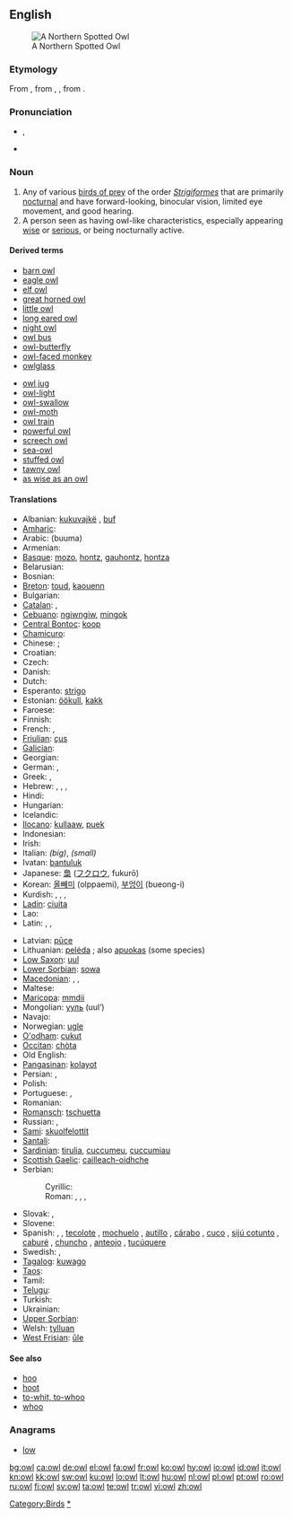 {{wikipedia}}
{{also|Owl}}
==English==
[[Image:Northern Spotted Owl.USFWS-thumb.jpg|thumb|right|A Northern Spotted Owl]]

===Etymology===
From {{etyl|ang}} {{term|ule|ūle|lang=ang}}, from {{proto|Germanic|uvvalōn}}, {{proto|Indo-European|ūw-|owl}}, from {{proto|Indo-European|ul-|to howl}}.

===Pronunciation===
* {{IPA|/aʊl/}}, {{SAMPA|/aUl/}}
* {{audio|en-us-owl.ogg|Audio (US)}}
*: {{rhymes|aʊl}}

===Noun===
{{en-noun}}

# Any of various [[bird of prey|birds of prey]] of the order ''[[Strigiformes]]'' that are primarily [[nocturnal]] and have forward-looking, binocular vision, limited eye movement, and good hearing.
# A person seen as having owl-like characteristics, especially appearing [[wise]] or [[serious]], or being nocturnally active.

====Derived terms====
{{rel-top|terms derived from "owl"}}
* [[barn owl]]
* [[eagle owl]]
* [[elf owl]]
* [[great horned owl]]
* [[little owl]]
* [[long eared owl]]
* [[night owl]]
* [[owl bus]]
* [[owl-butterfly]]
* [[owl-faced monkey]]
* [[owlglass]]
{{rel-mid}}
* [[owl jug]]
* [[owl-light]]
* [[owl-swallow]]
* [[owl-moth]]
* [[owl train]]
* [[powerful owl]]
* [[screech owl]]
* [[sea-owl]]
* [[stuffed owl]]
* [[tawny owl]]
* [[as wise as an owl]]
{{rel-bottom}}

====Translations====
{{trans-top|a bird}}
* Albanian: [[kukuvajkë]] {{f}}, [[buf]] {{m}}
* [[Amharic]]: {{tø|am|ጉጉት|tr=gugut|sc=Ethi}}
* Arabic: {{Arab|[[بومة]]}} (buuma) {{f}}
* Armenian: {{t-|hy|բու|tr=bu|xs=Armenian}}
* [[Basque]]: [[mozo]], [[hontz]], [[gauhontz]], [[hontza]]
* Belarusian: {{t-|be|сава|f|tr=sava|xs=Belarusian}}
* Bosnian: {{t-|bs|sova|f}}
* [[Breton]]: [[toud]], [[kaouenn]]
* Bulgarian: {{t|bg|кукумявка|f|tr=kukumjavka|sc=Cyrl}}
* [[Catalan]]: {{t|ca|òliba}}, {{t|ca|mussol}}
* [[Cebuano]]: [[ngiwngiw]], [[mingok]]
* [[Central Bontoc]]: [[koop]]
* [[Chamicuro]]: {{tø|ccc|ma'sheti}}
* Chinese: {{zh-tsp|鴞|鸮|xiāo}}; {{zh-tsp|貓頭鷹|猫头鹰|māotóuyīng}}
* Croatian: {{t+|hr|sova|f}}
* Czech: {{t+|cs|sova|f}}
* Danish: {{t+|da|ugle}}
* Dutch: {{t+|nl|uil|m}}
* Esperanto: [[strigo]]
* Estonian: [[öökull]], [[kakk]]
* Faroese: {{t-|fo|ugla|xs=Faroese}}
* Finnish: {{t+|fi|pöllö}}
* French: {{t+|fr|hibou|m}}, {{t+|fr|chouette|f}}
* [[Friulian]]: [[çus]]
* [[Galician]]: {{t|gl|moucho|m|xs=Galician}}
* Georgian: {{t|ka|ბუ|tr=bu|sc=Geor|xs=Georgian}}
* German: {{t+|de|Eule|f}}, {{t+|de|Uhu|m}}
* Greek: {{t|el|γλαύκα|f|tr=gláfka|sc=Grek}}, {{t+|el|κουκουβάγια|f|tr=kukuváya|sc=Grek}}
* Hebrew: {{t|he|ינשוף|tr=yanshuf|sc=Hebr}}, {{t+|he|תנשמת|tr=tinshemeth|sc=Hebr}}, {{t|he|לילית|tr=liylith|sc=Hebr}}, {{t|he|אוח|tr=oakh|sc=Hebr}}
* Hindi: {{t-|hi|उल्लू|m|xs=Hindi}}
* Hungarian: {{t+|hu|bagoly}}
* Icelandic: {{t+|is|ugla}}
* [[Ilocano]]: [[kullaaw]], [[puek]]
* Indonesian: {{t+|id|burung hantu|xs=Indonesian}}
* Irish: {{t+|ga|ulchabhán|xs=Irish}}
* Italian: {{t+|it|gufo|m}} ''(big)'', {{t+|it|civetta|f}} ''(small)''
* Ivatan: [[bantuluk]]
* Japanese: [[梟]] ([[フクロウ]], fukurō)
* Korean: [[올빼미]] (olppaemi), [[부엉이]] (bueong-i)
* Kurdish: {{t+|ku|kund}}, {{t+|ku|bu}}, {{t|ku|pû}}, {{t+|ku|pepûk}}
* [[Ladin]]: [[ciuita]]
* Lao: {{t-|lo|ເຄົ້າ|tr=khao|sc=Laoo|xs=Lao}}
* Latin: {{t-|la|ulula|f}}, {{t|la|noctua|f}}, {{t+|la|strix|f}}
{{trans-mid}}
* Latvian: [[pūce]]
* Lithuanian: [[pelėda]] {{f}}; also [[apuokas]] {{m}} (some species)
* [[Low Saxon]]: [[uul]] {{f}}
* [[Lower Sorbian]]: [[sowa]]
* [[Macedonian]]: {{t|mk|був|tr=buv|xs=Macedonian}}, {{t|mk|ут|m|tr=ut|xs=Macedonian}}, {{t-|mk|утка|f|tr=útka|xs=Macedonian}}
* Maltese: {{t-|mt|kokka|xs=Maltese}}
* [[Maricopa]]: [[mmdii]]
* Mongolian: [[ууль]] (uul’)
* Navajo: {{tø|nv|néʼéshjaaʼ}}
* Norwegian: [[ugle]]
* [[O'odham]]: [[cukut]]
* [[Occitan]]: [[chòta]]
* Old English: {{t-|ang|ule|alt=ūle|xs=Old English}}
* [[Pangasinan]]: [[kolayot]]
* Persian: {{t+|fa|جغد|tr=jughd|xs=Persian}}, {{t+|fa|بوف|tr=buf|xs=Persian}}
* Polish: {{t+|pl|sowa|f}}
* Portuguese: {{t+|pt|coruja|f}}, {{t+|pt|estrige|f}}
* Romanian: {{t+|ro|bufniţă}}
* [[Romansch]]: [[tschuetta]]
* Russian: {{t+|ru|сова|f|tr=sová|sc=Cyrl}}, {{t+|ru|сыч|m|tr=syč|sc=Cyrl}}
* [[Sami]]: [[skuolfelottit]]
* [[Santali]]: {{tø|sat|ᱫᱩᱱᱫᱩ|tr=dundu|sc=Olck}}
* [[Sardinian]]: [[tirulia]], [[cuccumeu]], [[cuccumiau]]
* [[Scottish Gaelic]]: [[cailleach-oidhche]] {{f}}
* Serbian:
*: Cyrillic: {{t-|sr|сова|f|sc=Cyrl}}
*: Roman: {{t-|sr|sova|f}}, {{t|sr|jeja|f}}, {{t|sr|jejina|f}}, {{t|sr|buljina|f}}
* Slovak: {{t-|sk|sova|f}}, {{t-|sk|výr|m}}
* Slovene: {{t+|sl|sova|f}}
* Spanish: {{t-|es|búho|m}}, {{t+|es|lechuza|f}}, [[tecolote]] {{m}} {{italbrac|Mexico|Guatemala|Honduras}}, [[mochuelo]] {{m}} {{italbrac|Spain}}, [[autillo]] {{m}} {{italbrac|Spain}}, [[cárabo]] {{m}} {{italbrac|Spain}}, [[cuco]] {{m}} {{italbrac|Cuba}}, [[sijú cotunto]] {{m}} {{italbrac|Cuba}}, [[caburé]] {{m}} {{italbrac|Argentina}}, [[chuncho]] {{m}} {{italbrac|Argentina|Chile}}, [[anteojo]] {{m}} {{italbrac|Peru}}, [[tucúquere]] {{m}} {{italbrac|Peru|Bolivia|Argentina|Chile}}
* Swedish: {{t+|sv|uggla|c}}, {{t+|sv|uv|c}}
* [[Tagalog]]: [[kuwago]]
* [[Taos]]: {{tø|twf|kǫ̏wéna|sc=Latinx|xs=Taos}}
* Tamil: {{t+|ta| ஆந்தை}}
* [[Telugu]]: {{t|te|గుడ్లగూబ|tr=guDlagooba|sc=Telu}}
* Turkish: {{t+|tr|baykuş}}
* Ukrainian: {{t-|uk|сова|f|tr=sova|xs=Ukrainian}}
* [[Upper Sorbian]]: {{tø|hsb|sowa|f|xs=Upper Sorbian}}
* Welsh: [[tylluan]]
* [[West Frisian]]: [[ûle]]
{{trans-bottom}}

====See also====
* [[hoo]]
* [[hoot]]
* [[to-whit, to-whoo]]
* [[whoo]]

===Anagrams===
* [[low]]

[[Category:Birds]]
[[Category:Owls|*]]

[[bg:owl]]
[[ca:owl]]
[[de:owl]]
[[el:owl]]
[[fa:owl]]
[[fr:owl]]
[[ko:owl]]
[[hy:owl]]
[[io:owl]]
[[id:owl]]
[[it:owl]]
[[kn:owl]]
[[kk:owl]]
[[sw:owl]]
[[ku:owl]]
[[lo:owl]]
[[lt:owl]]
[[hu:owl]]
[[nl:owl]]
[[pl:owl]]
[[pt:owl]]
[[ro:owl]]
[[ru:owl]]
[[fi:owl]]
[[sv:owl]]
[[ta:owl]]
[[te:owl]]
[[tr:owl]]
[[vi:owl]]
[[zh:owl]]